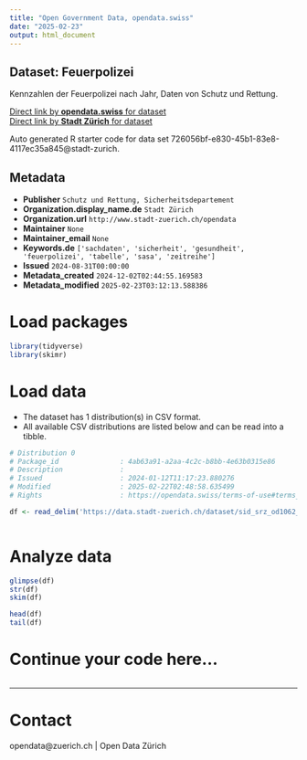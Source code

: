```yaml
---
title: "Open Government Data, opendata.swiss"
date: "2025-02-23"
output: html_document
---
```


## Dataset: Feuerpolizei

Kennzahlen der Feuerpolizei nach Jahr, Daten von Schutz und Rettung.

[Direct link by **opendata.swiss** for dataset](https://opendata.swiss/de/dataset/feuerpolizei)<br>
[Direct link by **Stadt Zürich** for dataset](https://data.stadt-zuerich.ch/dataset/sid_srz_od1062_feuerpolizei_jahr_kategorie)

Auto generated R starter code for data set 726056bf-e830-45b1-83e8-4117ec35a845@stadt-zurich.

## Metadata

- **Publisher** `Schutz und Rettung, Sicherheitsdepartement`
- **Organization.display_name.de** `Stadt Zürich`
- **Organization.url** `http://www.stadt-zuerich.ch/opendata`
- **Maintainer** `None`
- **Maintainer_email** `None`
- **Keywords.de** `['sachdaten', 'sicherheit', 'gesundheit', 'feuerpolizei', 'tabelle', 'sasa', 'zeitreihe']`
- **Issued** `2024-08-31T00:00:00`
- **Metadata_created** `2024-12-02T02:44:55.169583`
- **Metadata_modified** `2025-02-23T03:12:13.588386`


# Load packages

```r

library(tidyverse)
library(skimr)

```

# Load data

-   The dataset has 1 distribution(s) in CSV format.
-   All available CSV distributions are listed below and can be read into a tibble.

```r

# Distribution 0
# Package_id               : 4ab63a91-a2aa-4c2c-b8bb-4e63b0315e86
# Description              : 
# Issued                   : 2024-01-12T11:17:23.880276
# Modified                 : 2025-02-22T02:48:58.635499
# Rights                   : https://opendata.swiss/terms-of-use#terms_open

df <- read_delim('https://data.stadt-zuerich.ch/dataset/sid_srz_od1062_feuerpolizei_jahr_kategorie/download/GES106OD1062.csv')



```

# Analyze data

```r

glimpse(df)
str(df)
skim(df)

head(df)
tail(df)

```

# Continue your code here...

```r

```

------------------------------------------------------------------------

# Contact

opendata@zuerich.ch | Open Data Zürich
